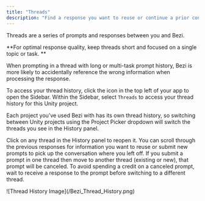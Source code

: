 ```yaml
---
title: "Threads"
description: "Find a response you want to reuse or continue a prior conversation"
---
```


Threads are a series of prompts and responses between you and Bezi.

<Note>
  **For optimal response quality, keep threads short and focused on a single topic or task. **

  When prompting in a thread with long or multi-task prompt history, Bezi is more likely to accidentally reference the wrong information when processing the response.
</Note>

To access your thread history, click the  <Icon icon="sidebar" iconType="solid" color="#020202" />  icon in the top left of your app to open the Sidebar. Within the Sidebar, select `Threads` to access your thread history for this Unity project.

Each project you’ve used Bezi with has its own thread history, so switching between Unity projects using the Project Picker dropdown will switch the threads you see in the History panel.

Click on any thread in the History panel to reopen it. You can scroll through the previous responses for information you want to reuse or submit new prompts to pick up the conversation where you left off. If you submit a prompt in one thread then move to another thread (existing or new), that prompt will be canceled. To avoid spending a credit on a canceled prompt, wait to receive a response to the prompt before switching to a different thread.

<Frame>
  ![Thread History Image](/Bezi_Thread_History.png)
</Frame>